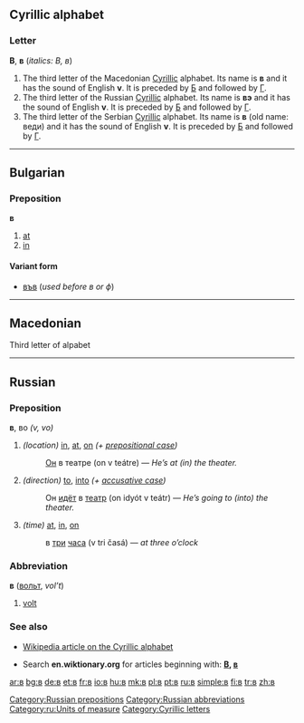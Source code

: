 {{see|в.|в-|В|В.}}
{{rfc|Variant form unknown/invalid header}}
==Cyrillic alphabet==

===Letter===
'''В''', '''в''' (''italics: В, в'')

# The third letter of the Macedonian [[Cyrillic]] alphabet. Its name is '''в''' {{IPAchar|(vɛ)}} and it has the sound of English '''v'''. It is preceded by [[б|Б]] and followed by [[г|Г]].
# The third letter of the Russian [[Cyrillic]] alphabet. Its name is '''вэ''' {{IPAchar|(vɛ)}} and it has the sound of English '''v'''. It is preceded by [[б|Б]] and followed by [[г|Г]].
# The third letter of the Serbian [[Cyrillic]] alphabet. Its name is '''в''' {{IPAchar|(vɛ)}} (old name: веди) and it has the sound of English '''v'''. It is preceded by [[б|Б]] and followed by [[г|Г]].

----

==Bulgarian==

===Preposition===
'''в'''

# [[at]]
# [[in]]

====Variant form====
*[[във]] (''used before в or ф'')

----

==Macedonian==
Third letter of alpabet

----

==Russian==

===Preposition===
'''в''', во ''(v, vo)''

# ''(location)'' [[in]], [[at]], [[on]] ''(+ [[prepositional case]])''
#:[[Он]] в театре (on v teátre) — ''He’s at (in) the theater.''
# ''(direction)'' [[to]], [[into]] ''(+ [[accusative case]])''
#:Он [[идти|идёт]] в [[театр]] (on idyót v teátr) — ''He’s going to (into) the theater.''
# ''(time)'' [[at]], [[in]], [[on]]
#:в [[три]] [[час|часа]] (v tri časá) — ''at three o’clock''

===Abbreviation===
'''в''' ([[вольт]], ''vol’t'')

# [[volt]]

===See also===
*[[w:Cyrillic alphabet|Wikipedia article on the Cyrillic alphabet]]

*Search '''en.wiktionary.org''' for articles beginning with: '''[http://en.wiktionary.org/w/index.php?title=Special%3AAllpages&from=%D0%92&namespace=0 В], [http://en.wiktionary.org/w/index.php?title=Special%3AAllpages&from=%D0%B2&namespace=0 в]'''

[[Category:Russian prepositions]]
[[Category:Russian abbreviations]]
[[Category:ru:Units of measure]]
[[Category:Cyrillic letters]]

[[ar:в]]
[[bg:в]]
[[de:в]]
[[et:в]]
[[fr:в]]
[[io:в]]
[[hu:в]]
[[mk:в]]
[[pl:в]]
[[pt:в]]
[[ru:в]]
[[simple:в]]
[[fi:в]]
[[tr:в]]
[[zh:в]]
